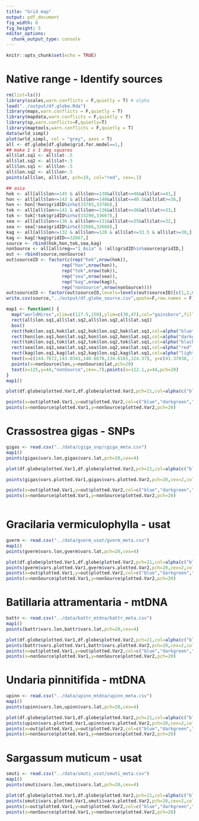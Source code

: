 ```yaml
---
title: "Grid map"
output: pdf_document
fig_width: 6
fig_height: 5
editor_options: 
  chunk_output_type: console
---
```


```r
knitr::opts_chunk$set(echo = TRUE)
```

# Native range - Identify sources

```r
rm(list=ls())
library(scales,warn.conflicts = F,quietly = T) # alpha
load("../output/df.globe.Rda")
library(maps,warn.conflicts = F,quietly = T)
library(mapdata,warn.conflicts = F,quietly = T)
library(sp,warn.conflicts=F,quietly=T)
library(maptools,warn.conflicts = F,quietly = T)
data(wrld_simpl)
plot(wrld_simpl, col = "grey", axes = T)
all <- df.globe[df.globe$grid.for.model==1,]
## make 1 x 1 deg squares 
all$lat.sq1 <- all$lat-.5
all$lat.sq2 <- all$lat+.5
all$lon.sq1 <- all$lon-.5
all$lon.sq2 <- all$lon+.5
points(all$lon, all$lat, pch=19, col="red", cex=.1)  

```
\newpage  

```r
## asia
hok <- all[all$lon<=145 & all$lon>=138&all$lat<=46&all$lat>=41,]
hon <- all[all$lon<=143 & all$lon>=140&all$lat<=40.5&all$lat>=36,]
hon <- hon[!hon$gridID%in%c(33785,33786),]
tok <- all[all$lon<=141 & all$lon>=136&all$lat<=36&all$lat>=33,]
tok <- tok[!tok$gridID%in%c(33290,33667),]
sea <- all[all$lon<=136 & all$lon>=131&all$lat<=35&all$lat>=32,]
sea <- sea[!sea$gridID%in%c(32666,32668),]
kag <- all[all$lon<=132 & all$lon>=128 & all$lat<=33.5 & all$lat>=30,]
kag <- kag[!kag$gridID==32667,]
source <- rbind(hok,hon,tok,sea,kag)
nonSource <- all[all$reg=="1_Asia" & !all$gridID%in%source$gridID,]
out <- rbind(source,nonSource)
out$sourceID <- factor(c(rep("hok",nrow(hok)),
                     rep("hon",nrow(hon)),
                     rep("tok",nrow(tok)),
                     rep("sea",nrow(sea)),
                     rep("kag",nrow(kag)),
                     rep("nonSource",nrow(nonSource))))
out$sourceID <- factor(out$sourceID,levels=levels(out$sourceID)[c(1,2,6,5,3,4)])
write.csv(source,"../output/df.globe_source.csv",quote=F,row.names = F)

map1 <- function() {
  map("worldHires",xlim=c(117.5,150),ylim=c(30,47),col="gainsboro",fill=TRUE)
  rect(all$lon.sq1,all$lat.sq2,all$lon.sq2,all$lat.sq1)
  box()
  rect(hok$lon.sq1,hok$lat.sq2,hok$lon.sq2,hok$lat.sq1,col=alpha("blue",.5))
  rect(hon$lon.sq1,hon$lat.sq2,hon$lon.sq2,hon$lat.sq1,col=alpha("darkgreen",.5))
  rect(tok$lon.sq1,tok$lat.sq2,tok$lon.sq2,tok$lat.sq1,col=alpha("black",.5))
  rect(sea$lon.sq1,sea$lat.sq2,sea$lon.sq2,sea$lat.sq1,col=alpha("red",.5))
  rect(kag$lon.sq1,kag$lat.sq2,kag$lon.sq2,kag$lat.sq1,col=alpha("lightgreen",.5))
  text(x=c(144.7672,143.0341,140.8678,134.6165,124.37), y=c(41.37038, 38.15945, 34.36471,32,31),c("Hokkaido","Miyagi","Tokyo","Seto Inland Sea","Kagoshima"),col=c("blue","darkgreen","black","red","lightgreen"),pos=4,cex=.7)
  points(x=nonSource$lon,y=nonSource$lat,pch=20)
  text(x=125,y=44,"nonSource",cex=.7);points(x=122.1,y=44,pch=20)
}
map1()

plot(df.globe$plotted.Var1,df.globe$plotted.Var2,pch=21,col=alpha(c("black","red","blue")[factor(df.globe$reg)],.4),yaxt="n",xaxt="n",ylab="",xlab="",main="Asia (black); wNA (red); Europe (blue)" )

points(x=out$plotted.Var1,y=out$plotted.Var2,col=c("blue","darkgreen","black","red","lightgreen")[out$sourceID],lwd=2,cex=2)
points(x=nonSource$plotted.Var1,y=nonSource$plotted.Var2,pch=20)

```

\newpage  

# Crassostrea gigas - SNPs

```r

gigas <- read.csv("../data/cgiga_snp/cgiga_meta.csv")
map1()
points(gigas$vars.lon,gigas$vars.lat,pch=20,cex=4)

plot(df.globe$plotted.Var1,df.globe$plotted.Var2,pch=21,col=alpha(c("black","red","blue")[factor(df.globe$reg)],.4),yaxt="n",xaxt="n",ylab="",xlab="",main="Asia (black); wNA (red); Europe (blue) " )

points(gigas$vars.plotted.Var1,gigas$vars.plotted.Var2,pch=20,cex=2,col=alpha(c("black","red","blue")[as.factor(gigas$vars.reg)],.4))

points(x=out$plotted.Var1,y=out$plotted.Var2,col=c("blue","darkgreen","black","red","lightgreen")[out$sourceID],lwd=2,cex=2)
points(x=nonSource$plotted.Var1,y=nonSource$plotted.Var2,pch=20)



```

# Gracilaria vermiculophylla - usat  

```r
gverm <- read.csv("../data/gverm_usat/gverm_meta.csv")
map1()
points(gverm$vars.lon,gverm$vars.lat,pch=20,cex=4)

plot(df.globe$plotted.Var1,df.globe$plotted.Var2,pch=21,col=alpha(c("black","red","blue")[factor(df.globe$reg)],.4),yaxt="n",xaxt="n",ylab="",xlab="",main="Asia (black); wNA (red); Europe (blue) " )
points(gverm$vars.plotted.Var1,gverm$vars.plotted.Var2,pch=20,cex=2,col=alpha(c("black","red","blue")[as.factor(gverm$vars.reg)],.4))
points(x=out$plotted.Var1,y=out$plotted.Var2,col=c("blue","darkgreen","black","red","lightgreen")[out$sourceID],lwd=2,cex=2)
points(x=nonSource$plotted.Var1,y=nonSource$plotted.Var2,pch=20)

```

# Batillaria attramentaria - mtDNA

```r
battr <- read.csv("../data/battr_mtdna/battr_meta.csv")
map1()
points(battr$vars.lon,battr$vars.lat,pch=20,cex=4)

plot(df.globe$plotted.Var1,df.globe$plotted.Var2,pch=21,col=alpha(c("black","red","blue")[factor(df.globe$reg)],.4),yaxt="n",xaxt="n",ylab="",xlab="",main="Asia (black); wNA (red); Europe (blue) " )
points(battr$vars.plotted.Var1,battr$vars.plotted.Var2,pch=20,cex=2,col=alpha(c("black","red","blue")[as.factor(battr$vars.reg)],.4))
points(x=out$plotted.Var1,y=out$plotted.Var2,col=c("blue","darkgreen","black","red","lightgreen")[out$sourceID],lwd=2,cex=2)
points(x=nonSource$plotted.Var1,y=nonSource$plotted.Var2,pch=20)

```

# Undaria pinnitifida - mtDNA  

```r
upinn <- read.csv("../data/upinn_mtdna/upinn_meta.csv")
map1()
points(upinn$vars.lon,upinn$vars.lat,pch=20,cex=4)

plot(df.globe$plotted.Var1,df.globe$plotted.Var2,pch=21,col=alpha(c("black","red","blue")[factor(df.globe$reg)],.4),yaxt="n",xaxt="n",ylab="",xlab="",main="Asia (black); wNA (red); Europe (blue) " )
points(upinn$vars.plotted.Var1,upinn$vars.plotted.Var2,pch=20,cex=2,col=alpha(c("black","red","blue")[as.factor(upinn$vars.reg)],.4))
points(x=out$plotted.Var1,y=out$plotted.Var2,col=c("blue","darkgreen","black","red","lightgreen")[out$sourceID],lwd=2,cex=2)
points(x=nonSource$plotted.Var1,y=nonSource$plotted.Var2,pch=20)

```

# Sargassum muticum - usat  

```r
smuti <- read.csv("../data/smuti_usat/smuti_meta.csv")
map1()
points(smuti$vars.lon,smuti$vars.lat,pch=20,cex=4)

plot(df.globe$plotted.Var1,df.globe$plotted.Var2,pch=21,col=alpha(c("black","red","blue")[factor(df.globe$reg)],.4),yaxt="n",xaxt="n",ylab="",xlab="",main="Asia (black); wNA (red); Europe (blue) " )
points(smuti$vars.plotted.Var1,smuti$vars.plotted.Var2,pch=20,cex=2,col=alpha(c("black","red","blue")[as.factor(smuti$vars.reg)],.4))
points(x=out$plotted.Var1,y=out$plotted.Var2,col=c("blue","darkgreen","black","red","lightgreen")[out$sourceID],lwd=2,cex=2)
points(x=nonSource$plotted.Var1,y=nonSource$plotted.Var2,pch=20)
```

